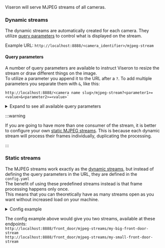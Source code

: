 Viseron will serve MJPEG streams of all cameras.

### Dynamic streams

The dynamic streams are automatically created for each camera.
They utilize [query parameters](#query-parameters) to control what is displayed on the stream.

Example URL: `http://localhost:8888/<camera_identifier>/mjpeg-stream`

#### Query parameters

A number of query parameters are available to instruct Viseron to resize the stream or draw different things on the image.<br />
To utilize a parameter you append it to the URL after a `?`. To add multiple parameters you separate them with `&`, like this:<br />

```
http://localhost:8888/<camera name slug>/mjpeg-stream?<parameter1>=<value>&<parameter2>=<value>`
```

<details>
  <summary>Expand to see all available query parameters</summary>

| Parameter        | Type | Description                                                                                               |
| ---------------- | ---- | --------------------------------------------------------------------------------------------------------- |
| width            | int  | frame will be resized to this width                                                                       |
| height           | int  | frame will be resized to this height                                                                      |
| draw_objects     | any  | If this query parameter is set to a truthy value (`true`, `1` etc), found objects will be drawn           |
| draw_object_mask | any  | If this query parameter is set to a truthy value (`true`, `1` etc), configured object masks will be drawn |
| draw_motion      | any  | If this query parameter is set to a truthy value (`true`, `1` etc), detected motion will be drawn         |
| draw_motion_mask | any  | If this query parameter is set to a truthy value (`true`, `1` etc), configured motion masks will be drawn |
| draw_zones       | any  | If this query parameter is set to a truthy value (`true`, `1` etc), configured zones will be drawn        |
| mirror           | any  | If this query parameter is set to a truthy value (`true`, `1` etc), mirror the image horizontally.        |
| rotate           | any  | Degrees to rotate the image. Positive/negative values rotate clockwise/counter clockwise respectively     |

</details>

:::warning

If you are going to have more than one consumer of the stream, it is better to configure your own [static MJPEG streams](#static-streams).
This is because each dynamic stream will process their frames individually, duplicating the processing.

:::

### Static streams

The MJPEG streams work exactly as the [dynamic streams](#dynamic-streams), but instead of defining the query parameters in the URL, they are defined in the `config.yaml`<br />
The benefit of using these predefined streams instead is that frame processing happens only once.<br />
This means that you can theoretically have as many streams open as you want without increased load on your machine.

<details>
  <summary>Config example</summary>

```yaml
<component that provides camera domain>:
  camera:
    front_door:
      ...
      mjpeg_streams:
        my-big-front-door-stream:
          width: 100
          height: 100
          draw_objects: true
        my-small-front-door-stream:
          width: 100
          height: 100
          draw_objects: true
          draw_zones: true
          draw_object_mask: true
```

</details>

The config example above would give you two streams, available at these endpoints:<br />
`http://localhost:8888/front_door/mjpeg-streams/my-big-front-door-stream`<br />
`http://localhost:8888/front_door/mjpeg-streams/my-small-front-door-stream`

